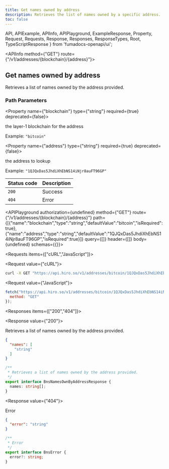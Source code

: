 ```yaml
---
title: Get names owned by address
description: Retrieves the list of names owned by a specific address.
toc: false
---
```


  API,
  APIExample,
  APIInfo,
  APIPlayground,
  ExampleResponse,
  Property,
  Request,
  Requests,
  Response,
  Responses,
  ResponseTypes,
  Root,
  TypeScriptResponse
} from 'fumadocs-openapi/ui';

<Root>

<API>

<APIInfo method={"GET"} route={"/v1/addresses/{blockchain}/{address}"}>

## Get names owned by address

Retrieves a list of names owned by the address provided.
### Path Parameters

<Property name={"blockchain"} type={"string"} required={true} deprecated={false}>

the layer-1 blockchain for the address

<span>Example: `"bitcoin"`</span>

</Property>

<Property name={"address"} type={"string"} required={true} deprecated={false}>

the address to lookup

<span>Example: `"1QJQxDas5JhdiXhEbNS14iNjr8auFT96GP"`</span>

</Property>

| Status code | Description |
| :------ | :------ |
| `200` | Success |
| `404` | Error |

<APIPlayground authorization={undefined} method={"GET"} route={"/v1/addresses/{blockchain}/{address}"} path={[{"name":"blockchain","type":"string","defaultValue":"bitcoin","isRequired":true},{"name":"address","type":"string","defaultValue":"1QJQxDas5JhdiXhEbNS14iNjr8auFT96GP","isRequired":true}]} query={[]} header={[]} body={undefined} schemas={{}}>

</APIPlayground>

</APIInfo>

<APIExample>

<Requests items={["cURL","JavaScript"]}>

<Request value={"cURL"}>

```bash
curl -X GET "https://api.hiro.so/v1/addresses/bitcoin/1QJQxDas5JhdiXhEbNS14iNjr8auFT96GP"
```

</Request>

<Request value={"JavaScript"}>

```js
fetch("https://api.hiro.so/v1/addresses/bitcoin/1QJQxDas5JhdiXhEbNS14iNjr8auFT96GP", {
  method: "GET"
});
```

</Request>

</Requests>

<Responses items={["200","404"]}>

<Response value={"200"}>

Retrieves a list of names owned by the address provided.

<ResponseTypes>

<ExampleResponse>

```json
{
  "names": [
    "string"
  ]
}
```

</ExampleResponse>

<TypeScriptResponse>

```ts
/**
 * Retrieves a list of names owned by the address provided.
 */
export interface BnsNamesOwnByAddressResponse {
  names: string[];
}
```

</TypeScriptResponse>

</ResponseTypes>

</Response>

<Response value={"404"}>

Error

<ResponseTypes>

<ExampleResponse>

```json
{
  "error": "string"
}
```

</ExampleResponse>

<TypeScriptResponse>

```ts
/**
 * Error
 */
export interface BnsError {
  error?: string;
}
```

</TypeScriptResponse>

</ResponseTypes>

</Response>

</Responses>

</APIExample>

</API>

</Root>
